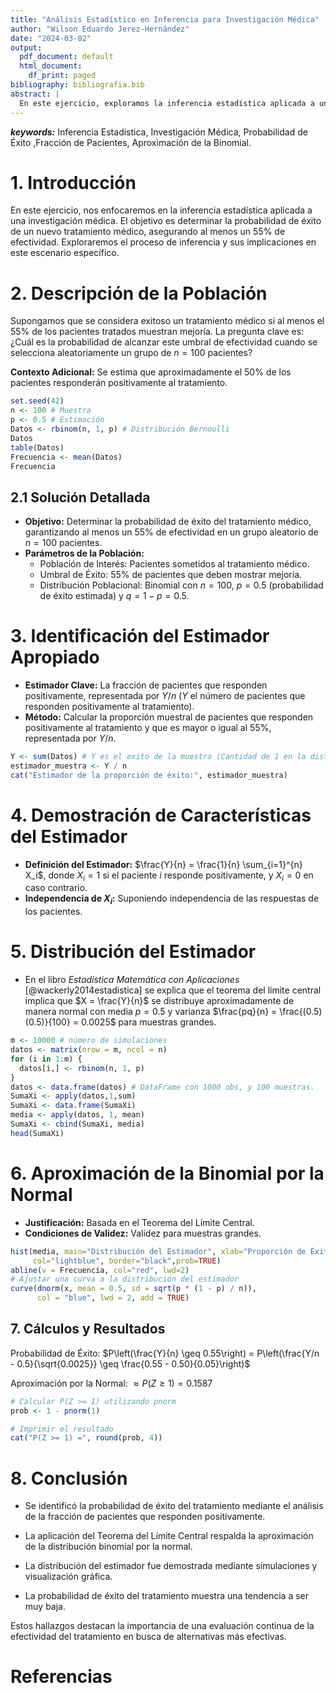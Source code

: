 ```yaml
---
title: "Análisis Estadístico en Inferencia para Investigación Médica"
author: "Wilson Eduardo Jerez-Hernández"
date: "2024-03-02"
output:
  pdf_document: default
  html_document:
    df_print: paged
bibliography: bibliografia.bib
abstract: |
  En este ejercicio, exploramos la inferencia estadística aplicada a una investigación médica centrada en determinar la probabilidad de éxito de un nuevo tratamiento médico. El objetivo es asegurar al menos un 55\% de efectividad, y se utiliza la fracción de pacientes que responden positivamente como estimador clave. Analizamos las características del estimador, su distribución, y aplicamos la Aproximación de la Binomial por la Normal. Este enfoque proporciona una perspectiva estadística en el contexto médico.
---
```

**_keywords:_** Inferencia Estadística, Investigación Médica, Probabilidad de Éxito ,Fracción de Pacientes, Aproximación de la Binomial.

# 1. Introducción

En este ejercicio, nos enfocaremos en la inferencia estadística aplicada a una investigación médica. El objetivo es determinar la probabilidad de éxito de un nuevo tratamiento médico, asegurando al menos un 55\% de efectividad. Exploraremos el proceso de inferencia y sus implicaciones en este escenario específico.


# 2. Descripción de la Población

Supongamos que se considera exitoso un tratamiento médico si al menos el 55\% de los pacientes tratados muestran mejoría. La pregunta clave es: ¿Cuál es la probabilidad de alcanzar este umbral de efectividad cuando se selecciona aleatoriamente un grupo de $n = 100$ pacientes?

**Contexto Adicional:** Se estima que aproximadamente el 50\% de los pacientes responderán positivamente al tratamiento.

```r
set.seed(42)
n <- 100 # Muestra
p <- 0.5 # Estimación
Datos <- rbinom(n, 1, p) # Distribución Bernoulli
Datos
table(Datos)
Frecuencia <- mean(Datos)
Frecuencia
```


## 2.1 Solución Detallada

- **Objetivo:** Determinar la probabilidad de éxito del tratamiento médico, garantizando al menos un 55\% de efectividad en un grupo aleatorio de $n = 100$ pacientes.
- **Parámetros de la Población:**
  - Población de Interés: Pacientes sometidos al tratamiento médico.
  - Umbral de Éxito: 55\% de pacientes que deben mostrar mejoría.
  - Distribución Poblacional: Binomial con $n = 100$, $p = 0.5$ (probabilidad de éxito estimada) y $q=1-p=0.5$.

# 3. Identificación del Estimador Apropiado

- **Estimador Clave:** La fracción de pacientes que responden positivamente, representada por $Y/n$ ($Y$ el número de pacientes que responden positivamente al tratamiento).
- **Método:** Calcular la proporción muestral de pacientes que responden positivamente al tratamiento y que es mayor o igual al 55\%, representada por $Y/n$.
```r
Y <- sum(Datos) # Y es el exito de la muestra (Cantidad de 1 en la distribución de bernoulli)
estimador_muestra <- Y / n
cat("Estimador de la proporción de éxito:", estimador_muestra)
```


# 4. Demostración de Características del Estimador

- **Definición del Estimador:** $\frac{Y}{n} = \frac{1}{n} \sum_{i=1}^{n} X_i$, donde $X_i = 1$ si el paciente $i$ responde positivamente, y $X_i = 0$ en caso contrario.
- **Independencia de $X_i$:** Suponiendo independencia de las respuestas de los pacientes.

# 5. Distribución del Estimador

- En el libro *Estadística Matemática con Aplicaciones* [@wackerly2014estadistica] se explica que el teorema del límite central implica que $X = \frac{Y}{n}$ se distribuye aproximadamente de manera normal con media $p = 0.5$ y varianza $\frac{pq}{n} = \frac{(0.5)(0.5)}{100} = 0.0025$ para muestras grandes. 
```r
m <- 10000 # número de simulaciones
datos <- matrix(nrow = m, ncol = n)
for (i in 1:m) {
  datos[i,] <- rbinom(n, 1, p)
}
datos <- data.frame(datos) # DataFrame con 1000 obs, y 100 muestras.
SumaXi <- apply(datos,1,sum)
SumaXi <- data.frame(SumaXi)
media <- apply(datos, 1, mean)
SumaXi <- cbind(SumaXi, media)
head(SumaXi)
```

# 6. Aproximación de la Binomial por la Normal

- **Justificación:** Basada en el Teorema del Límite Central.
- **Condiciones de Validez:** Validez para muestras grandes.

```r
hist(media, main="Distribución del Estimador", xlab="Proporción de Éxito", 
     col="lightblue", border="black",prob=TRUE)
abline(v = Frecuencia, col="red", lwd=2)
# Ajustar una curva a la distribución del estimador
curve(dnorm(x, mean = 0.5, sd = sqrt(p * (1 - p) / n)), 
      col = "blue", lwd = 2, add = TRUE)
```


## 7. Cálculos y Resultados

Probabilidad de Éxito: $P\left(\frac{Y}{n} \geq 0.55\right) = P\left(\frac{Y/n - 0.5}{\sqrt{0.0025}} \geq \frac{0.55 - 0.50}{0.05}\right)$

Aproximación por la Normal: $\approx P(Z \geq 1) = 0.1587$

```r
# Calcular P(Z >= 1) utilizando pnorm
prob <- 1 - pnorm(1)

# Imprimir el resultado
cat("P(Z >= 1) =", round(prob, 4))

```

# 8. Conclusión

- Se identificó la probabilidad de éxito del tratamiento mediante el análisis de la fracción de pacientes que responden positivamente.

- La aplicación del Teorema del Límite Central respalda la aproximación de la distribución binomial por la normal.

- La distribución del estimador fue demostrada mediante simulaciones y visualización gráfica.

- La probabilidad de éxito del tratamiento muestra una tendencia a ser muy baja.

Estos hallazgos destacan la importancia de una evaluación continua de la efectividad del tratamiento en busca de alternativas más efectivas.


# Referencias



